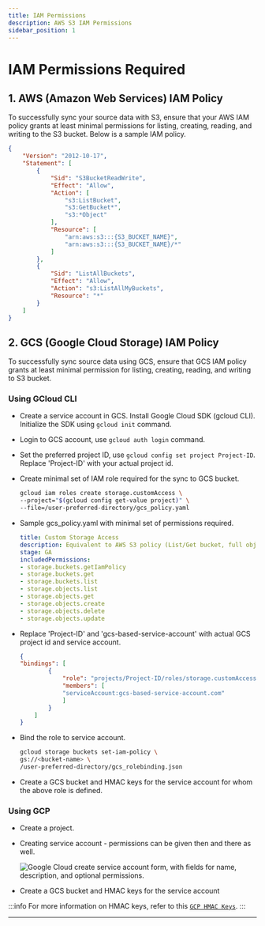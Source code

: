 ```yaml
---
title: IAM Permissions
description: AWS S3 IAM Permissions
sidebar_position: 1
---
```



# IAM Permissions Required

## 1. AWS (Amazon Web Services) IAM Policy 

To successfully sync your source data with S3, ensure that your AWS IAM policy grants at least minimal permissions for listing, creating, reading, and writing to the S3 bucket. Below is a sample IAM policy.

```json
{
    "Version": "2012-10-17",
    "Statement": [
        {
            "Sid": "S3BucketReadWrite",
            "Effect": "Allow",
            "Action": [
                "s3:ListBucket",
                "s3:GetBucket*",
                "s3:*Object"
            ],
            "Resource": [
                "arn:aws:s3:::{S3_BUCKET_NAME}",
                "arn:aws:s3:::{S3_BUCKET_NAME}/*"
            ]
        },
        {
            "Sid": "ListAllBuckets",
            "Effect": "Allow",
            "Action": "s3:ListAllMyBuckets",
            "Resource": "*"
        }
    ]
}
```

## 2. GCS (Google Cloud Storage) IAM Policy 

To successfully sync source data using GCS, ensure that GCS IAM policy grants at least minimal permission for listing, creating, reading, and writing to S3 bucket.

### Using GCloud CLI
- Create a service account in GCS. Install Google Cloud SDK (gcloud CLI). Initialize the SDK using `gcloud init` command.
- Login to GCS account, use `gcloud auth login` command.
- Set the preferred project ID, use `gcloud config set project Project-ID`. Replace 'Project-ID' with your actual project id.
- Create minimal set of IAM role required for the sync to GCS bucket. 
    ```bash
    gcloud iam roles create storage.customAccess \
    --project="$(gcloud config get-value project)" \
    --file=/user-preferred-directory/gcs_policy.yaml
    ```
- Sample gcs_policy.yaml with minimal set of permissions required.
    ```yaml title="gcs_policy.yaml"
    title: Custom Storage Access
    description: Equivalent to AWS S3 policy (List/Get bucket, full object access, list all buckets)
    stage: GA
    includedPermissions:
    - storage.buckets.getIamPolicy
    - storage.buckets.get
    - storage.buckets.list
    - storage.objects.list
    - storage.objects.get
    - storage.objects.create
    - storage.objects.delete
    - storage.objects.update
    ```

- Replace 'Project-ID' and 'gcs-based-service-account' with actual GCS project id and service account.
    ```json title="gcs_rolebinding.json"
    {
    "bindings": [
            {
                "role": "projects/Project-ID/roles/storage.customAccess",
                "members": [
                "serviceAccount:gcs-based-service-account.com"
                ]
            }
        ]
    }
    ```

- Bind the role to service account.
    ```bash
    gcloud storage buckets set-iam-policy \
    gs://<bucket-name> \
    /user-preferred-directory/gcs_rolebinding.json
    ```

- Create a GCS bucket and HMAC keys for the service account for whom the above role is defined. 
    
### Using GCP
- Create a project.
- Creating service account - permissions can be given then and there as well.

  ![Google Cloud create service account form, with fields for name, description, and optional permissions.](/img/docs/s3/GCS-service-acc.webp)
- Create a GCS bucket and HMAC keys for the service account

:::info
For more information on HMAC keys, refer to this [`GCP HMAC Keys`](/docs/writers/parquet/config?olake-s3=OLake-UI#creation-of-hmac-keys).
:::

---